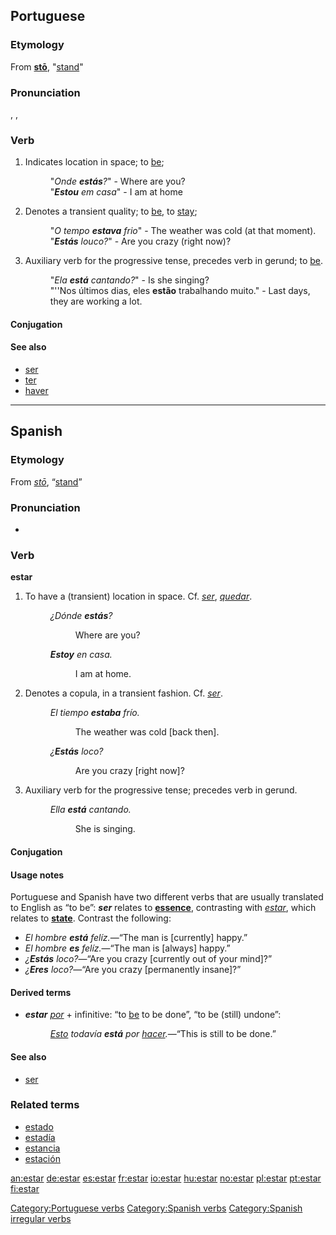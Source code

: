 ==Portuguese==

===Etymology===
From {{L.|pt}} '''[[sto#Latin|stō]]''', "[[stand]]"

===Pronunciation===
{{IPA|/esˈtaɾ/}}, {{IPA|/isˈtaɾ/}}, {{IPA|/iʃˈtaɾ/}}

===Verb===
{{pt-verb-ar|stem=est|first singular=estou|third plural|estão}}

# Indicates location in space; to [[be]];
#: "''Onde '''estás'''?''" - Where are you?
#: "'''''Estou''' em casa''" - I am at home
# Denotes a transient quality; to [[be]], to [[stay]];
#: "''O tempo '''estava''' frio''" - The weather was cold (at that moment).
#: "'''''Estás''' louco?''" - Are you crazy (right now)?
# Auxiliary verb for the progressive tense, precedes verb in gerund; to [[be]].
#: "''Ela '''está''' cantando?''" - Is she singing?
#: "''Nos últimos dias, eles '''estão''' trabalhando muito." - Last days, they are working a lot.

====Conjugation====
{{pt-conj | estar | estando | estado | estou | estás | está | estamos | estais | estan | estava | estavas | estava | estávamos | estáveis | estávam | estive | estiveste | estive | estivemos | estivestes | estiveram | estivera | estiveras | estivera | estivéramos | estivéreis | estiveram | estarei | estareis | estará | estaremos | estareis | estarão | estaria | estarias | estaria | estaríamos | estaríeis | estariam | esteja | estejas | esteja | estejamos | estejais | estajam | estivesse | estivesses | estivesse | estivéssemos | estivésseis | estivessem | estiver | estado | estado | estado | estado | estado | está | esteja | estejamos | estai | estejam | não estejas | não esteja | não estejamos | não estejai | não estejam | estar | estares | estar | estarmos | estardes | estarem }}

====See also====
*[[ser]]
*[[ter]]
*[[haver]]

[[Category:Portuguese verbs]]

----
==Spanish==

===Etymology===
From {{L.|es}} ''[[sto#Latin|stō]]'', “[[stand]]”

===Pronunciation===
*{{IPA|/estˈaɾ/}}

===Verb===
'''estar'''

# To have a (transient) location in space. Cf. ''[[ser]]'', ''[[quedar]]''.
#:''¿Dónde '''estás'''?''
#::Where are you?
#:'''''Estoy''' en casa.''
#::I am at home.
# Denotes a copula, in a transient fashion. Cf. ''[[ser]]''.
#:''El tiempo '''estaba''' frío.''
#::The weather was cold [back then].
#:''¿'''Estás''' loco?''
#::Are you crazy [right now]?
# Auxiliary verb for the progressive tense; precedes verb in gerund.
#:''Ella '''está''' cantando.''
#::She is singing.

====Conjugation====

{{Template:es:-ar(estar)}}

====Usage notes====
Portuguese and Spanish have two different verbs that are usually translated to English as “to be”: '''''ser''''' relates to '''[[essence]]''', contrasting with ''[[estar]]'', which relates to '''[[state]]'''.  Contrast the following:
* ''El hombre '''está''' felíz.''—“The man is [currently] happy.”
* ''El hombre '''es''' felíz.''—“The man is [always] happy.”
* ''¿'''Estás''' loco?''—“Are you crazy [currently out of your mind]?”
* ''¿'''Eres''' loco?''—“Are you crazy [permanently insane]?”

====Derived terms====
*'''''estar''' [[por]]'' + infinitive: “to [[be]] to be done”, “to be (still) undone”:
*:''[[esto#Finnish|Esto]] todavía '''está''' por [[hacer]].''—“This is still to be done.”

====See also====
*[[ser]]

===Related terms===
*[[estado]]
*[[estadía]]
*[[estancia]]
*[[estación]]

[[Category:Spanish verbs]]
[[Category:Spanish irregular verbs]]

[[an:estar]]
[[de:estar]]
[[es:estar]]
[[fr:estar]]
[[io:estar]]
[[hu:estar]]
[[no:estar]]
[[pl:estar]]
[[pt:estar]]
[[fi:estar]]